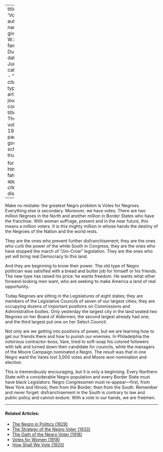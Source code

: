 
---
title: 'Votes'
author:
  - name:
      given: W.E.B.
      family: Du Bois
date: Jun. 1919
categories: 
  - ""
citation: 
  type: article-journal
  container-title: The Crisis
  volume: 19
  issue: 2
  page: 44
google-scholar: true

format:
  html:
    toc: false
    appendix-cite-as: display
---


Make no mistake: the greatest Negro problem is Votes for Negroes. Everything else is secondary. Moreover, we have votes. There are two million Negroes in the North and another million in Border States who have the franchise. With woman suffrage, present and in the near future, this means a million voters. It is this mighty million in whose hands the destiny of the Negroes of the Nation and the world rests. 

They are the ones who prevent further disfranchisement; they are the ones who curb the power of the white South in Congress; they are the ones who have stopped the march of "Jim-Crow" legislation. They are the ones who yet will bring real Democracy to this land. 

And they are beginning to know their power. The old type of Negro politician was satisfied with a bread and butter job for himself or his friends. The new type has raised his price: he wants freedom. He wants what other forward-looking men want, who are seeking to make America a land of real opportunity. 

Today Negroes are sitting in the Legislatures of eight states; they are members of the Legislative Councils of seven of our largest cities; they are occupying dozens of important positions on Commissions and Administrative bodies. Only yesterday the largest city in the land seated two Negroes on her Board of Aldermen; the second largest already had one; and the third largest put one on her Select Council. 

Not only are we getting into positions of power, but we are learning how to get our friends there and how to punish our enemies. In Philadelphia the notorious contractor-boss, Vare, tried to soft-soap his colored followers with talk and turned down their candidate for councils, while the managers of the Moore Campaign nominated a Negro. The result was that in one Negro ward the Vares lost 3,000 votes and Moore won nomination and election. 

This is tremendously encouraging, but it is only a beginning. Every Northern State with a considerable Negro population and every Border State must have black Legislators. Negro Congressmen must re-appear---first, from New York and Illinois; then from the Border; then from the South. Remember and never forget: disfranchisement in the South is contrary to law and public policy and cannot endure. With a vote in our hands, we are freemen.

<!-- Similar articles start here -->
<div  class="clear-wrap"></div>
<hr>
#### Related Articles:

* [The Negro in Politics (1929)](/Volumes/36/11/negro_in_politics.html)
* [The Strategy of the Negro Voter (1933)](/Volumes/40/06/strategy_of_the_negro_voter.html)
* [The Oath of the Negro Voter (1918)](/Volumes/15/01/oath_of_the_negro_voter.html)
* [Votes for Women (1918)](/Volumes/15/01/votes_for_women.html)
* [How Shall We Vote (1920)](/Volumes/20/05/how_shall_we_vote.html)

<!-- Similar articles end here -->